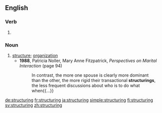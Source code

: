 ==English==

===Verb===
{{head|en|present participle}}

# {{present participle of|structure|lang=en}}

===Noun===
{{en-noun}}

# [[structure]]; [[organization]]
#* '''1988''', Patricia Noller, ‎Mary Anne Fitzpatrick, ''Perspectives on Marital Interaction'' (page 94)
#*: In contrast, the more one spouse is clearly more dominant than the other, the more rigid their transactional '''structurings''', the less frequent discussions about who is to do what when{{...}}

[[de:structuring]]
[[fr:structuring]]
[[ja:structuring]]
[[simple:structuring]]
[[fi:structuring]]
[[sv:structuring]]
[[zh:structuring]]